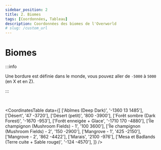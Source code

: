 ```yaml
---
sidebar_position: 2
title: 2. Biomes
tags: [Coordonnées, Tableau]
description: Coordonnées des biomes de l'Overworld
# slug: /custom_url
---
```



# Biomes

:::info

Une bordure est définie dans le monde, vous pouvez aller de `-5000` à `5000` (en X et en Z).

:::

<br/>

<CoordinatesTable 
  data={[
    ['Abîmes (Deep Dark)', '-1360 13 1485'],
    ['Désert', '47 -3720'],
    ['Désert (petit)', '800 -3900'],
    ['Forêt sombre (Dark Forest)', '-1670 -953'],
    ['Forêt enneigée + Glace', '-1710 170 -4880'],
    ['Île champignon (Mushroom Fields) - 1', '100 3600'],
    ['Île champignon (Mushroom Fields) - 2', '150 -2900'],
    ['Mangrove - 1', '425 -2150'],
    ['Mangrove - 2', '862 -4422'],
    ['Marais', '2100 -976'],
    ['Mesa et Badlands (Terre cuite + Sable rouge)', '-124 -4570'],
  ]}
/>